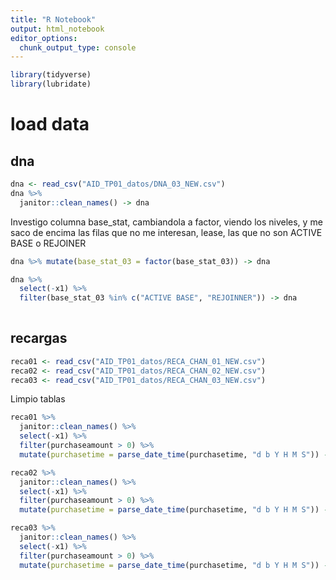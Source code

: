 ```yaml
---
title: "R Notebook"
output: html_notebook
editor_options: 
  chunk_output_type: console
---
```


```r
library(tidyverse)
library(lubridate)
```

# load data 

## dna

```r
dna <- read_csv("AID_TP01_datos/DNA_03_NEW.csv")
dna %>% 
  janitor::clean_names() -> dna
```

Investigo columna base_stat, cambiandola a factor, viendo los niveles, y me saco de encima las 
filas que no me interesan, lease, las que no son ACTIVE BASE o REJOINER

```r
dna %>% mutate(base_stat_03 = factor(base_stat_03)) -> dna

dna %>%
  select(-x1) %>% 
  filter(base_stat_03 %in% c("ACTIVE BASE", "REJOINNER")) -> dna
  
```

## recargas

```r
reca01 <- read_csv("AID_TP01_datos/RECA_CHAN_01_NEW.csv")
reca02 <- read_csv("AID_TP01_datos/RECA_CHAN_02_NEW.csv")
reca03 <- read_csv("AID_TP01_datos/RECA_CHAN_03_NEW.csv")
```

Limpio tablas

```r
reca01 %>% 
  janitor::clean_names() %>% 
  select(-x1) %>% 
  filter(purchaseamount > 0) %>% 
  mutate(purchasetime = parse_date_time(purchasetime, "d b Y H M S")) -> reca01

reca02 %>% 
  janitor::clean_names() %>% 
  select(-x1) %>% 
  filter(purchaseamount > 0) %>% 
  mutate(purchasetime = parse_date_time(purchasetime, "d b Y H M S")) -> reca02

reca03 %>% 
  janitor::clean_names() %>% 
  select(-x1) %>% 
  filter(purchaseamount > 0) %>% 
  mutate(purchasetime = parse_date_time(purchasetime, "d b Y H M S")) -> reca03
```


